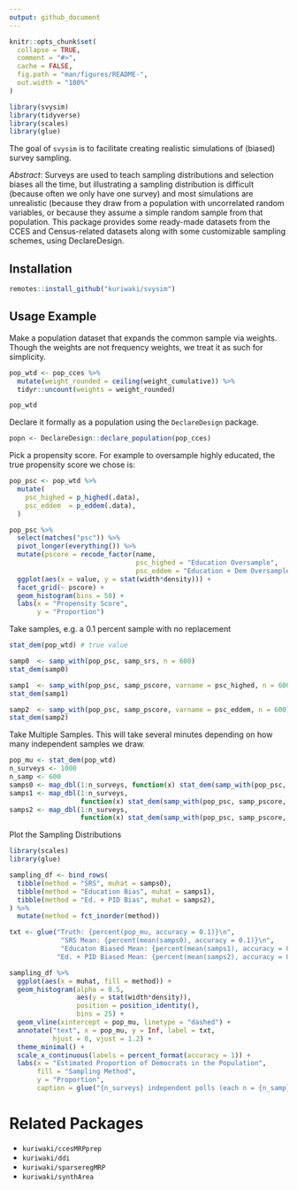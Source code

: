 ```yaml
---
output: github_document
---
```


<!-- README.md is generated from README.Rmd. Please edit that file -->

```r
knitr::opts_chunk$set(
  collapse = TRUE,
  comment = "#>",
  cache = FALSE,
  fig.path = "man/figures/README-",
  out.width = "100%"
)

library(svysim)
library(tidyverse)
library(scales)
library(glue)
```

The goal of `svysim` is to facilitate creating realistic simulations of (biased) survey sampling.



_Abstract_: Surveys are used to teach sampling distributions and selection biases
   all the time, but illustrating a sampling distribution is difficult (because often
   we only have one survey) and most simulations are unrealistic (because they draw from
   a population with uncorrelated random variables, or because they assume a simple
   random sample from that population. This package 
   provides some ready-made datasets from the CCES and Census-related datasets
   along with some customizable sampling schemes, using DeclareDesign. 
   


## Installation

```r
remotes::install_github("kuriwaki/svysim")
```

## Usage Example

Make a population dataset that expands the common sample via weights. Though the weights are not frequency weights, we treat it as such for simplicity.

```r
pop_wtd <- pop_cces %>% 
  mutate(weight_rounded = ceiling(weight_cumulative)) %>% 
  tidyr::uncount(weights = weight_rounded)

pop_wtd
```


Declare it formally as a population using the `DeclareDesign` package.

```r
popn <- DeclareDesign::declare_population(pop_cces)
```

Pick a propensity score. For example to oversample highly educated, the true propensity score we chose is:

```r
pop_psc <- pop_wtd %>% 
  mutate(
    psc_highed = p_highed(.data),
    psc_eddem  = p_eddem(.data),
  )
```

```r

pop_psc %>% 
  select(matches("psc")) %>% 
  pivot_longer(everything()) %>%
  mutate(pscore = recode_factor(name, 
                                psc_highed = "Education Oversample",
                                psc_eddem = "Education + Dem Oversample")) %>% 
  ggplot(aes(x = value, y = stat(width*density))) +
  facet_grid(~ pscore) +
  geom_histogram(bins = 50) +
  labs(x = "Propensity Score", 
       y = "Proportion")
```


Take samples, e.g. a 0.1 percent sample with no replacement

```r
stat_dem(pop_wtd) # true value

samp0  <- samp_with(pop_psc, samp_srs, n = 600)
stat_dem(samp0)

samp1  <- samp_with(pop_psc, samp_pscore, varname = psc_highed, n = 600)
stat_dem(samp1)

samp2  <- samp_with(pop_psc, samp_pscore, varname = psc_eddem, n = 600)
stat_dem(samp2)
```

Take Multiple Samples. This will take several minutes depending on how many independent samples we draw.

```r
pop_mu <- stat_dem(pop_wtd)
n_surveys <- 1000
n_samp <- 600
samps0 <- map_dbl(1:n_surveys, function(x) stat_dem(samp_with(pop_psc, samp_srs, n_samp)))
samps1 <- map_dbl(1:n_surveys, 
                  function(x) stat_dem(samp_with(pop_psc, samp_pscore, varname = psc_highed, n = n_samp)))
samps2 <- map_dbl(1:n_surveys, 
                  function(x) stat_dem(samp_with(pop_psc, samp_pscore, varname = psc_eddem, n = n_samp)))
```


Plot the Sampling Distributions

```r
library(scales)
library(glue)

sampling_df <- bind_rows(
  tibble(method = "SRS", muhat = samps0),
  tibble(method = "Education Bias", muhat = samps1),
  tibble(method = "Ed. + PID Bias", muhat = samps2),
) %>% 
  mutate(method = fct_inorder(method))

txt <- glue("Truth: {percent(pop_mu, accuracy = 0.1)}\n",
             "SRS Mean: {percent(mean(samps0), accuracy = 0.1)}\n",
             "Educaton Biased Mean: {percent(mean(samps1), accuracy = 0.1)}\n",
            "Ed. + PID Biased Mean: {percent(mean(samps2), accuracy = 0.1)}")

sampling_df %>%
  ggplot(aes(x = muhat, fill = method)) +
  geom_histogram(alpha = 0.5, 
                 aes(y = stat(width*density)), 
                 position = position_identity(),
                 bins = 25) +
  geom_vline(xintercept = pop_mu, linetype = "dashed") +
  annotate("text", x = pop_mu, y = Inf, label = txt, 
           hjust = 0, vjust = 1.2) +
  theme_minimal() +
  scale_x_continuous(labels = percent_format(accuracy = 1)) +
  labs(x = "Estimated Proportion of Democrats in the Population",
       fill = "Sampling Method",
       y = "Proportion",
       caption = glue("{n_surveys} independent polls (each n = {n_samp}) from the same popualation"))
```



# Related Packages

- `kuriwaki/ccesMRPprep`
- `kuriwaki/ddi`
- `kuriwaki/sparseregMRP`
- `kuriwaki/synthArea`
